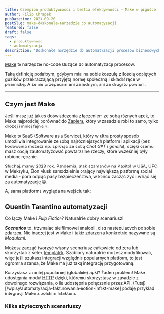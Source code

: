 ```yaml
---
title: Czempion produktywności i bestia efektywności — Make w pigułce!
author: Filip Chrapek
pubDatetime: 2023-09-20
postSlug: make-doskonale-narzedzie do automatyzacji
featured: false
draft: false
tags:
  - produktywnosc
  - automatyzacja
description: "Doskonałe narzędzie do automatyzacji procesów biznesowych, które pomogą Ci sprytnie ograć nudne i powtarzalne zadania. Idealne dla każdego, kto chce usprawnić swoją pracę i ułatwić sobie życie."
---
```




 <a href="https://www.make.com/" target="_blank">Make</a> to narzędzie no-code służące do automatyzacji procesów.

Taką definicję podałbym, gdybym miał na sobie koszulę z ilością odpiętych guzików przekraczającą przyjętą normę społeczną i składał ręce w piramidkę. A że nie przepadam ani za jednym, ani za drugi to powiem:

<BlogPostImage
  src={itsAwesome}
  alt="Gaten mówi, że Make.com jest super"
  figcaption="Ty, kiedy mówisz ludziom o Make.com"
/>

---

## Czym jest Make

Jeśli masz już jakieś doświadczenia z łączeniem ze sobą różnych apek, to Make najprościej porównać do  <a href="https://zapier.com/" target="_blank">Zapiera</a>, który w zasadzie robi to samo, tylko drożej i mniej fajnie 💀.

Make to SaaS (Software as a Service), który w ultra prosty sposób umożliwia integrowanie ze sobą najróżniejszych platform i aplikacji (bez kodowania możesz np. spiknąć ze sobą *Chat GPT* i
*gmaila*), dzięki czemu masz opcję zautomatyzować powtarzalne rzeczy, które wcześniej były robione ręcznie.

Słuchaj, mamy 2023 rok. Pandemia, atak szamanów na Kapitol w USA, UFO w Meksyku, Elon Musk samodzielnie orający największą platformę social media – pora odpiąć pasy bezpieczeństwa, w końcu zacząć żyć i wziąć się za automatyzację 😁.

A, sama platforma wygląda na wejściu tak:

<BlogPostImage
  src={makePlatform}
  alt="Widok platformy Make po zalogowaniu"
  figcaption="Widok platformy Make po zalogowaniu."
/>

## Quentin Tarantino automatyzacji

Co łączy Make i *Pulp Fiction*? Naturalnie dobry scenariusz!

***Scenarios*** to, trzymając się filmowej analogii, ciąg następujących po sobie zdarzeń. Nie inaczej jest w Make i takie zdarzenia konkretnie nazywane są *Modułami*.

<BlogPostImage
  src={makeScenario}
  alt="Przykładowy scenariusz w Make.com"
  figcaption="Przykładowy scenariusz w Make.com"
/>

Możesz zacząć tworzyć własny scenariusz całkowicie od zera lub skorzystać z setek <a href="https://www.make.com/en/help/scenarios/scenario-templates" target="_blank">templatek</a>. Szablony naturalnie możesz modyfikować, więc jeśli szukasz integracji względnie popularnych platform, to jest ogromna szansa, że Make ma już taką integrację przygotowaną.

Korzystasz z mniej popularnej (globalnie) apki? Żaden problem! Make udostępnia moduł <a href="https://www.make.com/en/help/tools/http" target="_blank"> HTTP</a> dzięki, któremu skorzystasz w zasadzie z dowolnego rozwiązania, o ile udostępnia połączenie przez API. (Tutaj)[/wpisy/automatyzacja-fakturowania-notion-infakt-make] podaję przykład integracji Make z polskim Infaktem.

### Kilka użytecznych scenariuszy
